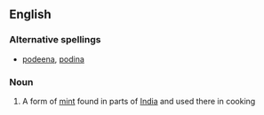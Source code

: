 ==English==

===Alternative spellings===
*[[podeena]], [[podina]]

===Noun===
{{en-noun}}

# A form of [[mint]] found in parts of [[India]] and used there in cooking